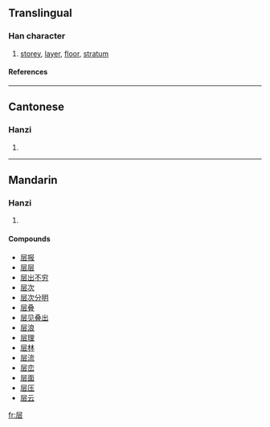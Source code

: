 {{see|層}}

==Translingual==
===Han character===
{{Han char|rn=44|rad=尸|as=04|sn=7|four=|canj=尸一一戈 (SMMI)}}
# [[storey]], [[layer]], [[floor]], [[stratum]]
====References====
{{Han ref|kx=0300.241|hdz=20966.090|uh=5C42|ud=23618}}
----
==Cantonese==
===Hanzi===
{{yue-hanzi|jyut=|y=chang4}}
# {{defn|Cantonese}}
----
==Mandarin==
===Hanzi===
{{cmn-hanzi|tra=層|pin=[[céng]] ([[ceng2]])|wg=ts'eng<sup>2</sup>}}
# {{defn|Mandarin}}

====Compounds====
*[[层报]]
*[[层层]]
*[[层出不穷]]
*[[层次]]
*[[层次分明]]
*[[层叠]]
*[[层见叠出]]
*[[层浪]]
*[[层理]]
*[[层林]]
*[[层流]]
*[[层峦]]
*[[层面]]
*[[层压]]
*[[层云]]

[[fr:层]]